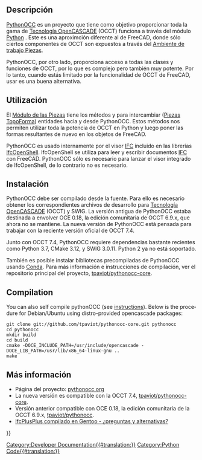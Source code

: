 <languages/>

<span id="Description"></span>
==Descripción==

<div class="mw-translate-fuzzy">
[[PythonOCC/es|PythonOCC]] es un proyecto que tiene como objetivo proporcionar toda la gama de [[OpenCASCADE/es|Tecnología OpenCASCADE]] (OCCT) funciona a través del módulo [[Python/es|Python]] {{incode|OCC}}. Este es una aproximción diferente al de FreeCAD, donde sólo ciertos componentes de OCCT son expuestos a través del [[Part_Workbench/es|Ambiente de trabajo Piezas]].
</div>

PythonOCC, por otro lado, proporciona acceso a todas las clases y funciones de OCCT, por lo que es complejo pero también muy potente. Por lo tanto, cuando estás limitado por la funcionalidad de OCCT de FreeCAD, usar {{incode|OCC}} es una buena alternativa.

<span id="Usage"></span>
== Utilización ==

<div class="mw-translate-fuzzy">
El [[Part_Workbench/es|Módulo de las Piezas]] tiene los métodos {{incode|Parte.__aPythonOCC__()}} y {{incode|Parte.__dePythonOCC__()}} para intercambiar {{incode|TopoDS_Shape}} ([[Part_TopoShape/de|Piezas TopoForma]]) entidades hacia y desde PythonOCC. Estos métodos nos permiten utilizar toda la potencia de OCCT en Python y luego poner las formas resultantes de nuevo en los objetos de FreeCAD.
</div>

PythonOCC es usado internamente por el visor [[Arch_IFC/es|IFC]] incluido en las librerías [[IfcOpenShell/es|IfcOpenShell]]. IfcOpenShell se utiliza para leer y escribir documentos [[Arch_IFC/es|IFC]] con FreeCAD. PythonOCC sólo es necesario para lanzar el visor integrado de IfcOpenShell, de lo contrario no es necesario.

<span id="Installation"></span>
== Instalación ==

PythonOCC debe ser compilado desde la fuente. Para ello es necesario obtener los correspondientes archivos de desarrollo para [[OpenCASCADE/es|Tecnología OpenCASCADE]] (OCCT) y SWIG. La versión antigua de PythonOCC estaba destinada a envolver OCE 0.18, la edición comunitaria de OCCT 6.9.x, que ahora no se mantiene. La nueva versión de PythonOCC está pensada para trabajar con la reciente versión oficial de OCCT 7.4.

Junto con OCCT 7.4, PythonOCC requiere dependencias bastante recientes como Python 3.7, CMake 3.12, y SWIG 3.0.11. Python 2 ya no está soportado.

También es posible instalar bibliotecas precompiladas de PythonOCC usando [[Conda/es|Conda]]. Para más información e instrucciones de compilación, ver el repositorio principal del proyecto, [https://github.com/tpaviot/pythonocc-core tpaviot/pythonocc-core].

<div lang="en" dir="ltr" class="mw-content-ltr">
== Compilation ==
</div>

<div lang="en" dir="ltr" class="mw-content-ltr">
You can also self compile pythonOCC (see [https://github.com/tpaviot/pythonocc-core/blob/master/INSTALL.md instructions]). Below is the procedure for Debian/Ubuntu using distro-provided opencascade packages:
</div>

<div lang="en" dir="ltr" class="mw-content-ltr">
<pre>
git clone git://github.com/tpaviot/pythonocc-core.git pythonocc
cd pythonocc
mkdir build
cd build
cmake -DOCE_INCLUDE_PATH=/usr/include/opencascade -DOCE_LIB_PATH=/usr/lib/x86_64-linux-gnu ..
make
</pre>
</div>

<span id="More_information"></span>
== Más información ==

<div class="mw-translate-fuzzy">
* Página del proyecto: [http://www.pythonocc.org/ pythonocc.org]
* La nueva versión es compatible con la OCCT 7.4, [https://github.com/tpaviot/pythonocc-core tpaviot/pythonocc-core].
* Versión anterior compatible con OCE 0.18, la edición comunitaria de la OCCT 6.9.x, [https://github.com/tpaviot/pythonocc tpaviot/pythonocc].
* [https://forum.freecadweb.org/viewtopic.php?f=39&t=33254 IfcPlusPlus compilado en Gentoo - ¿preguntas y alternativas?]
</div>

{{Powerdocnavi{{#translation:}}}}
[[Category:Developer Documentation{{#translation:}}]]
[[Category:Python Code{{#translation:}}]]
{{clear}}